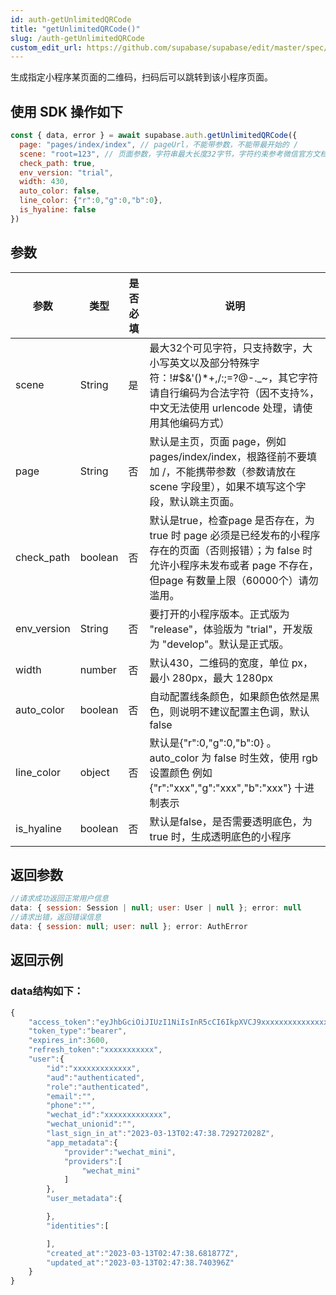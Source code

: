 ```yaml
---
id: auth-getUnlimitedQRCode
title: "getUnlimitedQRCode()"
slug: /auth-getUnlimitedQRCode
custom_edit_url: https://github.com/supabase/supabase/edit/master/spec/supabase_js_v2.yml
---
```


生成指定小程序某页面的二维码，扫码后可以跳转到该小程序页面。

## 使用 SDK 操作如下

```js
const { data, error } = await supabase.auth.getUnlimitedQRCode({
  page: "pages/index/index", // pageUrl，不能带参数，不能带最开始的 / 
  scene: "root=123", // 页面参数，字符串最大长度32字节，字符约束参考微信官方文档
  check_path: true,
  env_version: "trial",
  width: 430,
  auto_color: false,
  line_color: {"r":0,"g":0,"b":0},
  is_hyaline: false
})
```


## 参数


<div class="table-wrapper">

参数   | 类型 | 是否必填 | 说明
-------- | -----| -----| -----
scene | String |是 | 最大32个可见字符，只支持数字，大小写英文以及部分特殊字符：!#$&'()*+,/:;=?@-._~，其它字符请自行编码为合法字符（因不支持%，中文无法使用 urlencode 处理，请使用其他编码方式）
page | String| 否| 默认是主页，页面 page，例如 pages/index/index，根路径前不要填加 /，不能携带参数（参数请放在 scene 字段里），如果不填写这个字段，默认跳主页面。
check_path  |boolean| 否| 默认是true，检查page 是否存在，为 true 时 page 必须是已经发布的小程序存在的页面（否则报错）；为 false 时允许小程序未发布或者 page 不存在， 但page 有数量上限（60000个）请勿滥用。
env_version| String| 否| 要打开的小程序版本。正式版为 "release"，体验版为 "trial"，开发版为 "develop"。默认是正式版。
width| number| 否| 默认430，二维码的宽度，单位 px，最小 280px，最大 1280px
auto_color| boolean| 否| 自动配置线条颜色，如果颜色依然是黑色，则说明不建议配置主色调，默认 false
line_color|object| 否| 默认是{"r":0,"g":0,"b":0} 。auto_color 为 false 时生效，使用 rgb 设置颜色 例如 {"r":"xxx","g":"xxx","b":"xxx"} 十进制表示
is_hyaline| boolean| 否| 默认是false，是否需要透明底色，为 true 时，生成透明底色的小程序

</div>

## 返回参数

```js
//请求成功返回正常用户信息
data: { session: Session | null; user: User | null }; error: null 
//请求出错，返回错误信息
data: { session: null; user: null }; error: AuthError 

```

## 返回示例

### data结构如下：


  
```js
{
    "access_token":"eyJhbGciOiJIUzI1NiIsInR5cCI6IkpXVCJ9xxxxxxxxxxxxxxxxxxxxxxxx",
    "token_type":"bearer",
    "expires_in":3600,
    "refresh_token":"xxxxxxxxxxx",
    "user":{
        "id":"xxxxxxxxxxxxx",
        "aud":"authenticated",
        "role":"authenticated",
        "email":"",
        "phone":"",
        "wechat_id":"xxxxxxxxxxxxx",
        "wechat_unionid":"",
        "last_sign_in_at":"2023-03-13T02:47:38.729272028Z",
        "app_metadata":{
            "provider":"wechat_mini",
            "providers":[
                "wechat_mini"
            ]
        },
        "user_metadata":{

        },
        "identities":[

        ],
        "created_at":"2023-03-13T02:47:38.681877Z",
        "updated_at":"2023-03-13T02:47:38.740396Z"
    }
}

```